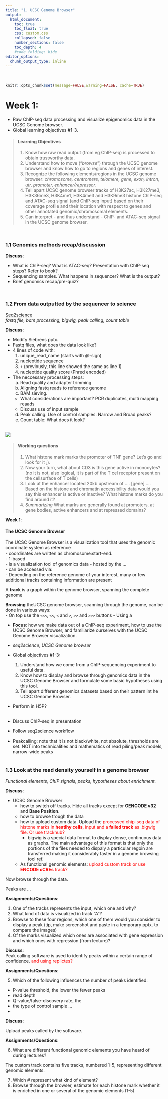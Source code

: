 ```yaml
---
title: "1. UCSC Genome Browser"
output:
  html_document:
    toc: true
    toc_float: true
    css: custom.css  
    collapsed: false
    number_sections: false
    toc_depth: 4
    #code_folding: hide
editor_options: 
  chunk_output_type: inline
---
```


<style type="text/css">
.title {
  display: none;
}

#getting-started img {
  margin-right: 10px;
}

</style>

<div class="row" style="padding-top: 20px;">

```r
knitr::opts_chunk$set(message=FALSE,warning=FALSE, cache=TRUE)
```
# Week 1:   

- Raw ChIP-seq data processing and visualize epigenomics data in the UCSC Genome browser.  
- Global learning objectives #1-3.   

> #### Learning Objectives  
1. Know how raw read output (from eg ChIP-seq) is processed to obtain trustworthy data.  
2. Understand how to move ("*browse*") through the UCSC genome browser and know how to go to regions and genes of interest.  
3. Recognize the following elements/regions in the UCSC genome browser: *chromosome, centromere, telomere, gene, exon, intron, utr, promoter, enhancer/repressor*.   
4. Tell apart UCSC genome browser tracks of H3K27ac, H3K27me3, H3K36me3, H3K4me1, H3K4me3 and H3K9me3 histone ChIP-seq and ATAC-seq signal (and ChIP-seq input) based on their coverage profile and their location with respect to genes and other annotated genomic/chromosomal elements. 
5. Can interpret - and thus understand - ChIP- and ATAC-seq signal in the UCSC genome browser.   

<br>

### 1.1 Genomics methods recap/discussion  
**Discuss**:  

- What is ChIP-seq? What is ATAC-seq? Presentation with ChIP-seq steps? Refer to book?  
- Sequencing samples. What happens in sequencer? What is the output?  
- Brief genomics recap/pre-quiz?  

<br>  

### 1.2 From data outputted by the sequencer to science   
[Seq2science](https://vanheeringen-lab.github.io/seq2science/index.html)  
*fastq file, bam processing, bigwig, peak calling, count table*  

**Discuss**:  

- Modify Siebrens pptx.  
- Fastq files, what does the data look like?  
- 4 lines of code with:  
    1. unique_read_name (starts with @-sign)  
    2. nucleotide sequence  
    3. `+` (previously, this line showed the same as line 1)  
    4. nucleotide quality score (Phred encoded)  
    
- The neccessary processing steps:  
  a. Read quality and adapter trimming   
  b. Aligning fastq reads to reference genome    
  c. BAM sieving.  
    - What considerations are important? PCR duplicates, multi mapping reaads    
    - Discuss use of input sample    
  d. Peak calling. Use of control samples. Narrow and Broad peaks?       
  e. Count table: What does it look?  
<br> 

![](images/week1/whatbioinformaticiancsdo.png)


> #### Working questions   
1. What histone mark marks the promoter of TNF gene? Let's go and look for it ;).   
2. Now your turn, what about CD3 is this gene active in monocytes? (no it is not, also logical, it is part of the T cel receptor present on the cellsurface of T cells)    
3. Look at the enhancer located 20kb upstream of .... [gene] .... Based on the histone and chromatin accessibility data would you say this enhancer is active or inactive? What histone marks do you find around it?    
4. *Summarizing* What marks are generally found at promoters, at gene bodies, active enhancers and at repressed domains?  


**Week 1**: 



#### The UCSC Genome Browser  
The UCSC Genome Browser is a visualization tool that uses the genomic coordinate system as reference  
- coordinates are written as chromosome:start-end.  
- 1-based  
- is a visualization tool of genomics data 
- hosted by the ...  
- can be accessed via:  
- Depending on the reference genome of your interest, many or few additional tracks containing information are present  

A **track** is a graph within the genome browser, spanning the complete genome  

**Browsing** theUCSC genome browser, scanning through the genome, can be done in various ways:  
- On top use the `<<<`, `<<`, `<` and `>`, `>>` and `>>>` buttons 
- Using a 

- **Focus**: how we make data out of a ChIP-seq experiment, how to use the UCSC Genome Browser, and familiarize ourselves with the UCSC Genome Browser visualization.   
- *seq2science, UCSC Genome browser*  
- Global objectives #1-3: 
  1. Understand how we come from a ChIP-sequencing experiment to useful data. 
  2. Know how to display and browse through genomics data in the UCSC Genome Browser and formulate some basic hypotheses using this tool.  
  3. Tell apart different genomics datasets based on their pattern int he UCSC Genome Browser.  
- Perform in H5P?  
<br>

- Discuss ChIP-seq in presentation  
- Follow seq2science workflow  
- Peakcalling: note that it is not black/white, not absolute, thresholds are set. NOT into technicalities and mathematics of read piling/peak models, narrow-wide peaks  
<br>  

### 1.3 Look at the read density yourself in a genome browser   
*Functional elements, ChIP signals, peaks, hypotheses about enrichment.*  

**Discuss**:  

- UCSC Genome Browser  
  * how to switch off tracks. Hide all tracks except for **GENCODE v32** and **Base Position**.     
  * how to browse trough the data  
  * how to upload custom data. Upload the <span style="color: red;">processed chip-seq data of histone marks in **heatlhy cells**, input and a **failed track** as .bigwig file. Or use trackhub?</span>  
    +  bigwig is a special data format to display dense, continuous data as graphs. The main advantage of this format is that only the portions of the files needed to dispaly a particular regoin are transferred making it considerably faster in a genome browsing tool [ref](https://genome.ucsc.edu/goldenPath/help/bigWig.html).    
  * As functional genomic elements: <span style="color: red;">upload custom track or use **ENCODE cCREs** track?</span>  

Now browse through the data.  

Peaks are ... 

**Assignments/Questions**:   

1. One of the tracks represents the input, which one and why?  
2. What kind of data is visualized in track "A"?  
3. Browse to these four regions, which one of them would you consider to display a peak (tip, make screenshot and paste in a temporary pptx. to compare the images)  
4. Of the marks visualized which ones are associated with gene expression and which ones with repression (from lecture)?  

**Discuss**:   
Peak calling software is used to identify peaks within a certain range of confidence. <span style="color: red;">and using replictes?</span>  

**Assignments/Questions**:

5. Which of the following influences the number of peaks identified:  
  - P-value threshold, the lower the fewer peaks  
  - read depth   
  - Q-value/false-discovery rate, the   
  - the type of control sample  ...   
  - 

**Discuss**:  

Upload peaks called by the software.  

**Assignments/Questions**:  

6. What are different functional genomic elements you have heard of during lectures?   

The custom track contains five tracks, numbered 1-5, representing different genomic elements.   

7. Which # represent what kind of element?   
8. Browse through the browser, estimate for each histone mark whether it is enriched in one or several of the genomic elements (1-5)   


